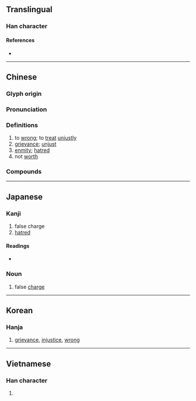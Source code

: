 {{also|寃}}
{{character info/new}}
{{character info/new|codepoint=0x2F818}}
==Translingual==

===Han character===
{{Han char|rn=14|rad=冖|as=08|sn=10|four=37413|canj=BNAI,BNUI|ids=⿱冖兔}}

====References====
* {{Han ref|kx=0130.270|dkj=01587|dj=0293.070|hdz=10305.010|uh=51A4|ud=20900|bh=ADDE|bd=44510}}

----

==Chinese==
{{zh-forms|alt=寃,𡨚,𠕤,𡨘,惌}}

===Glyph origin===
{{Han etym}}

===Pronunciation===
{{zh-pron
|m=yuān
|c=jyun1
|h=pfs=yên
|md=uŏng
|mn=oan/xm,qz:un
|mn_note=oan - literary; un - vernacular (limited, e.g. {{zh-l|*冤屈}})
|mn-t=uang1/uêng1
|w=1yoe
|mc=y
|oc=y
|ma=Zh-yuan.ogg
|cat=n,a,v
}}

===Definitions===
{{zh-hanzi}}

# to [[wrong]]; to [[treat]] [[unjustly]]
# [[grievance]]; [[unjust]]
# [[enmity]]; [[hatred]]
# not [[worth]]

===Compounds===
{{zh-der|小冤家|俏冤家|孽冤|冤家|冤情|冤魂不散|冤冤相報|冤業|含冤負屈|冤枉路|冤大頭|冤天屈地|冤兜|告冤|冤魂|尺二冤家|冤人|埋冤|冤仇|冤孽|冤家路窄|冤枉|冤枉氣|含冤昭雪|冤抑|冤苦|受冤|九命奇冤|冤屈|奇冤極枉|宿世冤家|夙世冤家|冤苦錢|冤枉錢|大冤|喊冤叫屈|冤讎|不白之冤|報冤|冤禽|喊冤|冤獄|冤家路狹|冤桶|伸冤|含冤|冤頭|吃冤枉|懷冤抱屈|歡喜冤家|沉冤|空頭冤家|昭冤申枉|申冤|擊鼓申冤|沉冤莫白|業冤|煩冤|抱冤|竇娥冤|銜冤負屈|負屈銜冤|鳴冤叫屈|辯冤|負屈含冤|風流冤孽|風流冤業|蒙冤|鐵死冤家|銜冤|雪冤|鳴冤|訴冤|覆盆之冤}}

----

==Japanese==

===Kanji===
{{ja-kanji|grade=|rs=冖08}}

# false charge
# [[hatred]]

====Readings====
* {{ja-readings|on=[[えん]] (en)|kun=[[かがむ]] (kagamu), [[ぬれぎぬ]] (nureginu)}}

===Noun===
{{ja-noun|えん}}

# false [[charge]]

----

==Korean==

===Hanja===
{{ko-hanja|hangeul=원|rv=won|mr=wŏn}}

# [[grievance]], [[injustice]], [[wrong]]

----

==Vietnamese==

===Han character===
{{vi-hantu|[[oan]]|rs=冖08}}

# {{defn|lang=vi|sort=冖08}}